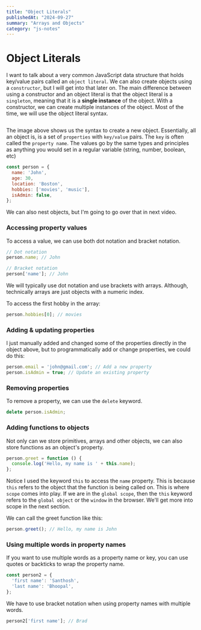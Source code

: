 ```yaml
---
title: "Object Literals"
publishedAt: "2024-09-27"
summary: "Arrays and Objects"
category: "js-notes"
---
```

# Object Literals

I want to talk about a very common JavaScript data structure that holds key/value pairs called an `object literal`. We can also create objects using a `constructor`, but I will get into that later on. The main difference between using a constructor and an object literal is that the object literal is a `singleton`, meaning that it is a **single instance** of the object. With a constructor, we can create multiple instances of the object. Most of the time, we will use the object literal syntax.

<img src="/images/object.png" alt="" />

The image above shows us the syntax to create a new object. Essentially, all an object is, is a set of `properties` with `key/value` pairs. The `key` is often called the `property name`. The values go by the same types and principles as anything you would set in a regular variable (string, number, boolean, etc)

```js
const person = {
  name: 'John',
  age: 30,
  location: 'Boston',
  hobbies: ['movies', 'music'],
  isAdmin: false,
};
```

We can also nest objects, but I'm going to go over that in next video.

### Accessing property values

To access a value, we can use both dot notation and bracket notation.

```js
// Dot notation
person.name; // John

// Bracket notation
person['name']; // John
```

We will typically use dot notation and use brackets with arrays. Although, technically arrays are just objects with a numeric index.

To access the first hobby in the array:

```js
person.hobbies[0]; // movies
```

### Adding & updating properties

I just manually added and changed some of the properties directly in the object above, but to programmatically add or change properties, we could do this:

```js
person.email = 'john@gmail.com'; // Add a new property
person.isAdmin = true; // Update an existing property
```

### Removing properties

To remove a property, we can use the `delete` keyword.

```js
delete person.isAdmin;
```

### Adding functions to objects

Not only can we store primitives, arrays and other objects, we can also store functions as an object's property.

```js
person.greet = function () {
  console.log('Hello, my name is ' + this.name);
};
```

Notice I used the keyword `this` to access the `name` property. This is because `this` refers to the object that the function is being called on. This is where `scope` comes into play. If we are in the `global scope`, then the `this` keyword refers to the `global object` or the `window` in the browser. We'll get more into scope in the next section.

We can call the greet function like this:

```js
person.greet(); // Hello, my name is John
```

### Using multiple words in property names

If you want to use multiple words as a property name or key, you can use quotes or backticks to wrap the property name.

```js
const person2 = {
  'first name': 'Santhosh',
  'last name': 'Bhoopal',
};
```

We have to use bracket notation when using property names with multiple words.

```js
person2['first name']; // Brad
```

